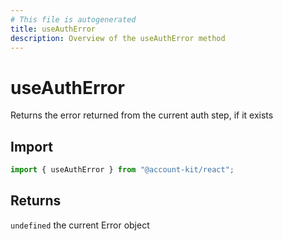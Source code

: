 ```yaml
---
# This file is autogenerated
title: useAuthError
description: Overview of the useAuthError method
---
```


# useAuthError

Returns the error returned from the current auth step, if it exists

## Import

```ts
import { useAuthError } from "@account-kit/react";
```

## Returns

`undefined`
the current Error object
